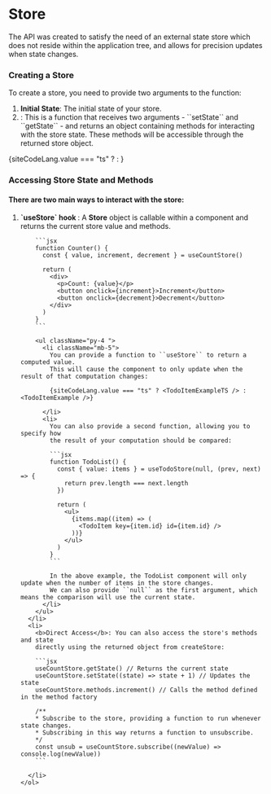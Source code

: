 

# Store

The <CodePreview data={storeTypePreview} /> API was created to satisfy the need of 
an external state store which does not reside within
the application tree, and allows for precision updates
when state changes.

### Creating a Store
To create a store, you need to provide two arguments to the <CodePreview data={createStoreTypePreview} /> function:
<ol>
  <li><b>Initial State</b>: The initial state of your store.</li>
  <li><b><CodePreview data={methodFactoryTypePreview} /></b>: This is a 
  function that receives two arguments - ``setState`` and ``getState`` - 
  and returns an object containing methods for interacting with the store 
  state. These methods will be accessible through the returned store object.</li>
</ol>

{siteCodeLang.value === "ts" ? <CountStoreExampleTS /> : <CountStoreExample />}

### Accessing Store State and Methods

#### There are two main ways to interact with the store:

<ol>
  <li>
    <b>
      `useStore` hook
        </b>
        : A <b>Store</b> object is callable within a component and returns the
        current store value and methods.

        ```jsx
        function Counter() {
          const { value, increment, decrement } = useCountStore()

          return (
            <div>
              <p>Count: {value}</p>
              <button onclick={increment}>Increment</button>
              <button onclick={decrement}>Decrement</button>
            </div>
          )
        }
        ```

        <ul className="py-4 ">
          <li className="mb-5">
            You can provide a function to ``useStore`` to return a computed value.
            This will cause the component to only update when the result of that computation changes:

            {siteCodeLang.value === "ts" ? <TodoItemExampleTS /> : <TodoItemExample />}

          </li>
          <li>
            You can also provide a second function, allowing you to specify how
            the result of your computation should be compared:

            ```jsx
            function TodoList() {
              const { value: items } = useTodoStore(null, (prev, next) => {
                return prev.length === next.length
              })

              return (
                <ul>
                  {items.map((item) => (
                    <TodoItem key={item.id} id={item.id} />
                  ))}
                </ul>
              )
            }
            ```

            In the above example, the TodoList component will only update when the number of items in the store changes.
            We can also provide ``null`` as the first argument, which means the comparison will use the current state.
          </li>
        </ul>
      </li>
      <li>
        <b>Direct Access</b>: You can also access the store's methods and state
        directly using the returned object from createStore:

        ```jsx
        useCountStore.getState() // Returns the current state
        useCountStore.setState((state) => state + 1) // Updates the state
        useCountStore.methods.increment() // Calls the method defined in the method factory

        /**
        * Subscribe to the store, providing a function to run whenever state changes. 
        * Subscribing in this way returns a function to unsubscribe.
        */
        const unsub = useCountStore.subscribe((newValue) => console.log(newValue))
        ```
        
      </li>
    </ol>
